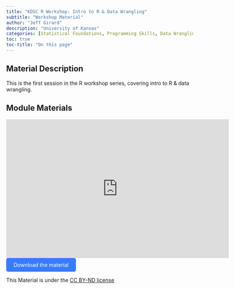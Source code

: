 ```yaml
---
title: "KDSC R Workshop: Intro to R & Data Wrangling"
subtitle: "Workshop Material"
author: "Jeff Girard"
description: "University of Kansas"
categories: [Statistical Foundations, Programming Skills, Data Wrangling]
toc: true
toc-title: "On this page"
---
```


## Material Description

This is the first session in the R workshop series, covering intro to R & data wrangling.

## Module Materials

```{=html}
<iframe id="kmsembed-1_w7ji8r2g" width="600" height="374" src="https://mediahub.ku.edu/embed/secure/iframe/entryId/1_w7ji8r2g/uiConfId/54254972/st/0" class="kmsembed" allowfullscreen webkitallowfullscreen mozAllowFullScreen allow="autoplay *; fullscreen *; encrypted-media *" referrerPolicy="no-referrer-when-downgrade" sandbox="allow-downloads allow-forms allow-same-origin allow-scripts allow-top-navigation allow-pointer-lock allow-popups allow-modals allow-orientation-lock allow-popups-to-escape-sandbox allow-presentation allow-top-navigation-by-user-activation" frameborder="0" title="KDSC Intro R "></iframe>
```



```{=html}
<br>

<a href="kdsc_intro_r.html" download="kdsc_intro_r.html" 
   style="display:inline-block; padding:10px 20px; background-color:#397cfb; color:white; text-decoration:none; border-radius:5px;">
  Download the material
</a>


```

This Material is under the [CC BY-ND license](https://creativecommons.org/licenses/by-nd/2.0/deed.en)
